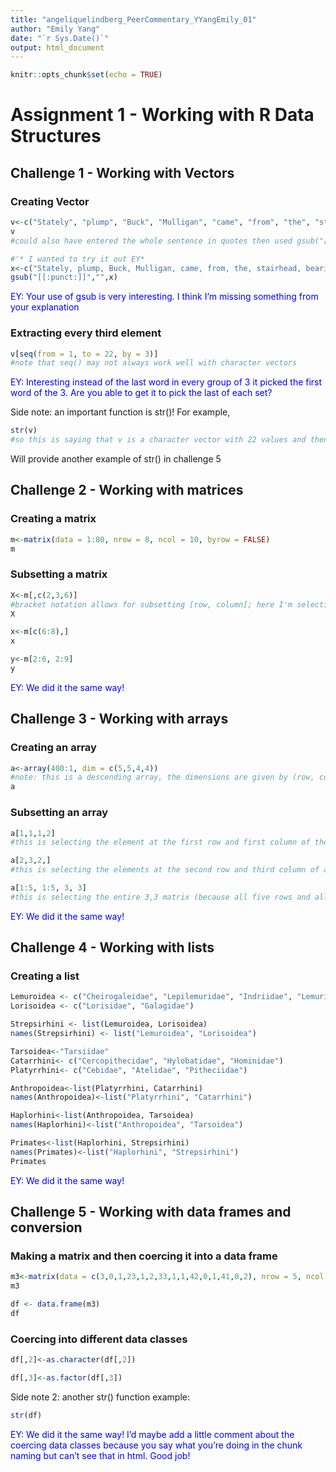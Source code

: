 ```yaml
---
title: "angeliquelindberg_PeerCommentary_YYangEmily_01"
author: "Emily Yang"
date: "`r Sys.Date()`"
output: html_document
---
```



```r
knitr::opts_chunk$set(echo = TRUE)
```

# Assignment 1 - Working with R Data Structures

## Challenge 1 - Working with Vectors

### Creating Vector

```r
v<-c("Stately", "plump", "Buck", "Mulligan", "came", "from", "the", "stairhead", "bearing", "a", "bowl", "of", "lather", "on", "which", "a", "mirror", "and", "a", "razor", "lay", "crossed")
v
#could also have entered the whole sentence in quotes then used gsub("[[:punct:]]","",*string*))

#'* I wanted to try it out EY*
x<-c("Stately, plump, Buck, Mulligan, came, from, the, stairhead, bearing, a, bowl, of, lather, on, which, a, mirror, and, a, razor, lay, crossed")
gsub("[[:punct:]]","",x)

```
<p style="color: #0000ff;">EY: Your use of gsub is very interesting. I think I'm missing something from your explanation </p>


### Extracting every third element

```r
v[seq(from = 1, to = 22, by = 3)]
#note that seq() may not always work well with character vectors
```
<p style="color: #0000ff;">EY: Interesting instead of the last word in every group of 3 it picked the first word of the 3. Are you able to get it to pick the last of each set?</p>

Side note: an important function is str()! For example,

```r
str(v)
#so this is saying that v is a character vector with 22 values and then it lists them
```
Will provide another example of str() in challenge 5

## Challenge 2 - Working with matrices

### Creating a matrix

```r
m<-matrix(data = 1:80, nrow = 8, ncol = 10, byrow = FALSE)
m
```

### Subsetting a matrix

```r
X<-m[,c(2,3,6)]
#bracket notation allows for subsetting [row, column]; here I'm selecting multiple columns by combining them with the c funcion
X
```

```r
x<-m[c(6:8),]
x
```

```r
y<-m[2:6, 2:9]
y
```
<p style="color: #0000ff;">EY: We did it the same way!</p>
## Challenge 3 - Working with arrays

### Creating an array

```r
a<-array(400:1, dim = c(5,5,4,4))
#note: this is a descending array, the dimensions are given by (row, column, # of matrices) 
a
```

### Subsetting an array

```r
a[1,1,1,2]
#this is selecting the element at the first row and first column of the 1,2 array
```

```r
a[2,3,2,]
#this is selecting the elements at the second row and third column of all arrays that start with 2
```

```r
a[1:5, 1:5, 3, 3]
#this is selecting the entire 3,3 matrix (because all five rows and all five columns)
```
<p style="color: #0000ff;">EY: We did it the same way!</p>
## Challenge 4 - Working with lists

### Creating a list

```r
Lemuroidea <- c("Cheirogaleidae", "Lepilemuridae", "Indriidae", "Lemuridae","Daubentoniidae")
Lorisoidea <- c("Lorisidae", "Galagidae")
```

```r
Strepsirhini <- list(Lemuroidea, Lorisoidea)
names(Strepsirhini) <- list("Lemuroidea", "Lorisoidea")
```

```r
Tarsoidea<-"Tarsiidae"
Catarrhini<- c("Cercopithecidae", "Hylobatidae", "Hominidae")
Platyrrhini<- c("Cebidae", "Atelidae", "Pitheciidae")
```

```r
Anthropoidea<-list(Platyrrhini, Catarrhini)
names(Anthropoidea)<-list("Platyrrhini", "Catarrhini")
```

```r
Haplorhini<-list(Anthropoidea, Tarsoidea)
names(Haplorhini)<-list("Anthropoidea", "Tarsoidea")
```

```r
Primates<-list(Haplorhini, Strepsirhini)
names(Primates)<-list("Haplorhini", "Strepsirhini")
Primates
```
<p style="color: #0000ff;">EY: We did it the same way!</p>

## Challenge 5 - Working with data frames and conversion

### Making a matrix and then coercing it into a data frame
```r
m3<-matrix(data = c(3,0,1,23,1,2,33,1,1,42,0,1,41,0,2), nrow = 5, ncol = 3, byrow = TRUE)
m3
```

```r
df <- data.frame(m3)
df
```

### Coercing into different data classes
```r
df[,2]<-as.character(df[,2])
```

```r
df[,3]<-as.factor(df[,3])
```
Side note 2: another str() function example:
```r
str(df)
```
<p style="color: #0000ff;">EY: We did it the same way! I'd maybe add a little comment about the coercing data classes because you say what you're doing in the chunk naming but can't see that in html. Good job!</p>
